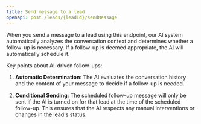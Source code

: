 ```yaml
---
title: Send message to a lead
openapi: post /leads/{leadId}/sendMessage
---
```


When you send a message to a lead using this endpoint, our AI system automatically analyzes the conversation context and determines whether a follow-up is necessary. If a follow-up is deemed appropriate, the AI will automatically schedule it.

Key points about AI-driven follow-ups:

1. **Automatic Determination**: The AI evaluates the conversation history and the content of your message to decide if a follow-up is needed.

2. **Conditional Sending**: The scheduled follow-up message will only be sent if the AI is turned on for that lead at the time of the scheduled follow-up. This ensures that the AI respects any manual interventions or changes in the lead's status.
